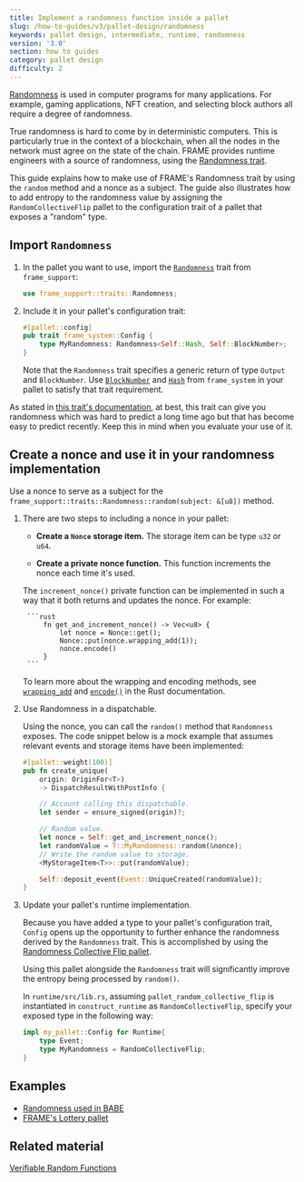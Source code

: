 ```yaml
---
title: Implement a randomness function inside a pallet
slug: /how-to-guides/v3/pallet-design/randomness
keywords: pallet design, intermediate, runtime, randomness
version: '3.0'
section: how to guides
category: pallet design
difficulty: 2
---
```


[Randomness](/v3/runtime/randomness) is used in computer programs for many applications. For example, gaming applications, NFT creation, and selecting block authors all require a degree of randomness.

True randomness is hard to come by in deterministic computers. This is particularly true in the context of a blockchain, when all the nodes in the network must agree on the state of the chain. FRAME provides runtime engineers with a source of randomness, using the [Randomness trait](/rustdocs/latest/frame_support/traits/trait.Randomness.html).

This guide explains how to make use of FRAME's Randomness trait by using the `random` method and a nonce as a subject.
The guide also illustrates how to add entropy to the randomness value by assigning the `RandomCollectiveFlip` pallet to the configuration trait of a pallet that exposes a "random" type.

## Import `Randomness`

1. In the pallet you want to use, import the [`Randomness`](/rustdocs/latest/frame_support/traits/trait.Randomness.html)
   trait from `frame_support`:

    ```rust
    use frame_support::traits::Randomness;
    ```

1. Include it in your pallet's configuration trait:

    ```rust
    #[pallet::config]
    pub trait frame_system::Config {
        type MyRandomness: Randomness<Self::Hash, Self::BlockNumber>;
    }
    ```

    Note that the `Randomness` trait specifies a generic return of type `Output` and `BlockNumber`.
    Use [`BlockNumber`](/rustdocs/latest/frame_system/pallet/trait.Config.html#associatedtype.BlockNumber)
    and [`Hash`](/rustdocs/latest/frame_system/pallet/trait.Config.html#associatedtype.Hash) from `frame_system`
    in your pallet to satisfy that trait requirement.

As stated in [this trait's documentation](/rustdocs/latest/frame_support/traits/trait.Randomness.html), at best, this trait can give you randomness which was hard to predict a long time ago but that has become easy to predict recently.
Keep this in mind when you evaluate your use of it.

## Create a nonce and use it in your randomness implementation

Use a nonce to serve as a subject for the `frame_support::traits::Randomness::random(subject: &[u8])` method.

1. There are two steps to including a nonce in your pallet:

   - **Create a `Nonce` storage item.** The storage item can be type `u32` or `u64`.

   - **Create a private nonce function.** This function increments the nonce each time it's used.

    The `increment_nonce()` private function can be implemented in such a way that it both returns and updates the nonce.
    For example:

        ```rust
            fn get_and_increment_nonce() -> Vec<u8> {
                let nonce = Nonce::get();
                Nonce::put(nonce.wrapping_add(1));
                nonce.encode()
            }
        ```

    To learn more about the wrapping and encoding methods, see [`wrapping_add`](/rustdocs/latest/funty/trait.IsInteger.html#tymethod.wrapping_add) and [`encode()`](/rustdocs/latest/frame_support/dispatch/trait.Encode.html#method.encode) in the Rust documentation.

1. Use Randomness in a dispatchable.

    Using the nonce, you can call the `random()` method that `Randomness` exposes. The code snippet below is a mock example that assumes
    relevant events and storage items have been implemented:

    ```rust
    #[pallet::weight(100)]
    pub fn create_unique(
        origin: OriginFor<T>)
        -> DispatchResultWithPostInfo {

        // Account calling this dispatchable.
        let sender = ensure_signed(origin)?;

        // Random value.
        let nonce = Self::get_and_increment_nonce();
        let randomValue = T::MyRandomness::random(&nonce);
        // Write the random value to storage.
        <MyStorageItem<T>>::put(randomValue);

        Self::deposit_event(Event::UniqueCreated(randomValue));
    }
    ```

1. Update your pallet's runtime implementation.

    Because you have added a type to your pallet's configuration trait, `Config` opens up the opportunity to further enhance the randomness derived by the `Randomness` trait. 
    This is accomplished by using the [Randomness Collective Flip pallet][rcf-pallet-rustdocs].

    Using this pallet alongside the `Randomness` trait will significantly improve the entropy being processed by `random()`.

    In `runtime/src/lib.rs`, assuming `pallet_random_collective_flip` is instantiated in `construct_runtime` as `RandomCollectiveFlip`, specify your exposed type in the following way:

    ```rust
    impl my_pallet::Config for Runtime{
        type Event;
        type MyRandomness = RandomCollectiveFlip;
    }
    ```

## Examples

- [Randomness used in BABE](https://github.com/paritytech/substrate/blob/master/frame/babe/src/randomness.rs)
- [FRAME's Lottery pallet](https://github.com/paritytech/substrate/blob/master/frame/lottery/src/lib.rs#L471)

## Related material

[Verifiable Random Functions](https://en.wikipedia.org/wiki/Verifiable_random_function)

[rcf-pallet-rustdocs]: /rustdocs/latest/pallet_randomness_collective_flip/index.html
